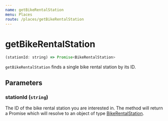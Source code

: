 ```yaml
---
name: getBikeRentalStation
menu: Places
route: /places/getBikeRentalStation
---
```


# getBikeRentalStation

```javascript
(stationId: string) => Promise<BikeRentalStation>
```

`getBikeRentalStation` finds a single bike rental station by its ID.

## Parameters

### stationId (`string`)
The ID of the bike rental station you are interested in. The method will return a Promise which will resolve to an object of type [BikeRentalStation](flow-types/BikeRentalStation.js).
